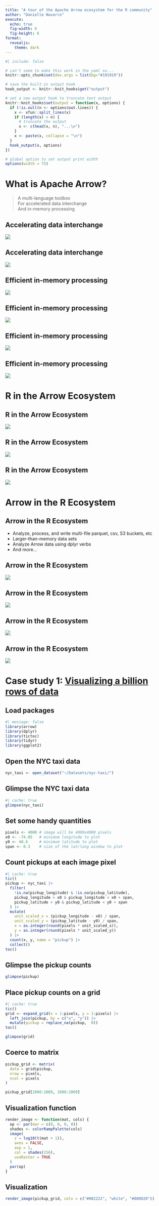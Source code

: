 ```yaml
---
title: "A tour of the Apache Arrow ecosystem for the R community"
author: "Danielle Navarro"
execute:
  echo: true
  fig-width: 6
  fig-height: 6
format: 
  revealjs:
    theme: dark
---
```


```r
#| include: false

# can't seem to make this work in the yaml so...
knitr::opts_chunk$set(dev.args = list(bg="#191919"))

# save the built-in output hook
hook_output <- knitr::knit_hooks$get("output")

# set a new output hook to truncate text output
knitr::knit_hooks$set(output = function(x, options) {
  if (!is.null(n <- options$out.lines)) {
    x <- xfun::split_lines(x)
    if (length(x) > n) {
      # truncate the output
      x <- c(head(x, n), "...\n")
    }
    x <- paste(x, collapse = "\n")
  }
  hook_output(x, options)
})

# global option to set output print width
options(width = 75)
```

# What is Apache Arrow?

> | 
>
> A multi-language toolbox <br> For accelerated data interchange <br> And in-memory processing

## Accelerating data interchange

![](img/data-interchange-1.svg)

## Accelerating data interchange

![](img/data-interchange-2.svg)

## Efficient in-memory processing

![](img/simd-1.svg)

## Efficient in-memory processing

![](img/simd-2.svg)

## Efficient in-memory processing

![](img/simd-3.svg)

## Efficient in-memory processing

![](img/simd-4.svg)

# R in the Arrow Ecosystem

## R in the Arrow Ecosystem

![](img/arrow-ecosystem-1.svg)

## R in the Arrow Ecosystem

![](img/arrow-ecosystem-2.svg)

## R in the Arrow Ecosystem

![](img/arrow-ecosystem-3.svg)

# Arrow in the R Ecosystem

## Arrow in the R Ecosystem

- Analyze, process, and write multi-file parquet, csv, S3 buckets, etc
- Larger-than-memory data sets
- Analyze Arrow data using dplyr verbs
- And more...

## Arrow in the R Ecosystem

![](img/dplyr-backends-1.svg)

## Arrow in the R Ecosystem

![](img/dplyr-backends-2.svg)

## Arrow in the R Ecosystem

![](img/dplyr-backends-3.svg)

## Arrow in the R Ecosystem

![](img/dplyr-backends-4.svg)

# Case study 1: [Visualizing a billion rows of data](https://blog.djnavarro.net/visualising-a-billion-rows/)

## Load packages

```r
#| message: false
library(arrow)
library(dplyr)
library(tictoc)
library(tidyr)
library(ggplot2)
```

## Open the NYC taxi data

```r
nyc_taxi <- open_dataset("~/Datasets/nyc-taxi/")
```

## Glimpse the NYC taxi data

```r
#| cache: true
glimpse(nyc_taxi)
```

## Set some handy quantities

```r
pixels <- 4000 # image will be 4000x4000 pixels
x0 <- -74.05   # minimum longitude to plot
y0 <- 40.6     # minimum latitude to plot
span <- 0.3    # size of the lat/long window to plot
```

## Count pickups at each image pixel

```r
#| cache: true
tic()
pickup <- nyc_taxi |>
  filter(
    !is.na(pickup_longitude) & !is.na(pickup_latitude),
    pickup_longitude > x0 & pickup_longitude < x0 + span,
    pickup_latitude > y0 & pickup_latitude < y0 + span
  ) |>
  mutate(
    unit_scaled_x = (pickup_longitude - x0) / span,
    unit_scaled_y = (pickup_latitude - y0) / span,
    x = as.integer(round(pixels * unit_scaled_x)), 
    y = as.integer(round(pixels * unit_scaled_y))
  ) |>
  count(x, y, name = "pickup") |>
  collect()
toc()
```


## Glimpse the pickup counts

```r
glimpse(pickup)
```

## Place pickup counts on a grid

```r
#| cache: true
tic()
grid <- expand_grid(x = 1:pixels, y = 1:pixels) |>
  left_join(pickup, by = c("x", "y")) |>
  mutate(pickup = replace_na(pickup,  0))
toc()
```

```r
glimpse(grid)
```

## Coerce to matrix

```r
pickup_grid <- matrix(
  data = grid$pickup,
  nrow = pixels,
  ncol = pixels
)

pickup_grid[2000:2009, 2000:2009]
```

## Visualization function

```r
render_image <- function(mat, cols) {
  op <- par(mar = c(0, 0, 0, 0))
  shades <- colorRampPalette(cols)
  image(
    z = log10(t(mat + 1)),
    axes = FALSE,
    asp = 1,
    col = shades(256),
    useRaster = TRUE
  )
  par(op)
}
```

## Visualization 

```r
render_image(pickup_grid, cols = c("#002222", "white", "#800020"))
```


